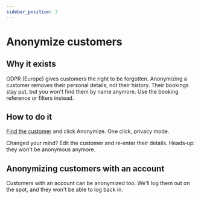 ```yaml
---
sidebar_position: 3
---
```




# Anonymize customers

## Why it exists

GDPR (Europe) gives customers the right to be forgotten. Anonymizing a customer removes their personal details, not their history. Their bookings stay put, but you won't find them by name anymore. Use the booking reference or filters instead.

## How to do it

[Find the customer](https://dashboard.letsbook.app/customers) and click Anonymize. One click, privacy mode.

<InlineVideoPlayer videoSrc={anonymizeCustomerVideo} />

Changed your mind? Edit the customer and re‑enter their details. Heads‑up: they won't be anonymous anymore.

## Anonymizing customers with an account

Customers with an account can be anonymized too. We'll log them out on the spot, and they won't be able to log back in.
